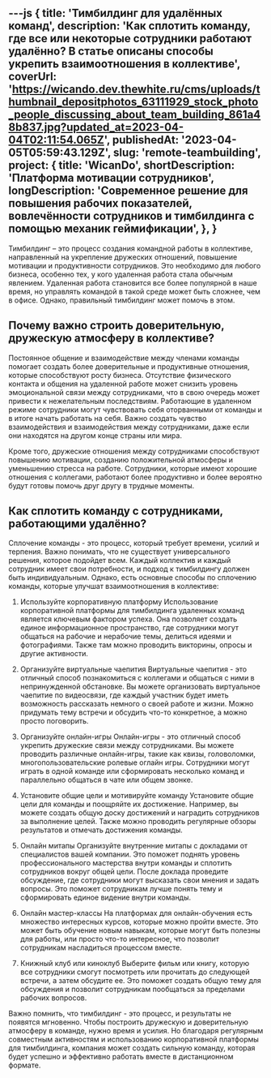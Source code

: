---js
{
    title: 'Тимбилдинг для удалённых команд',
    description: 'Как сплотить команду, где все или некоторые сотрудники работают удалённо? В статье описаны способы укрепить взаимоотношения в коллективе',
    coverUrl: 'https://wicando.dev.thewhite.ru/cms/uploads/thumbnail_depositphotos_63111929_stock_photo_people_discussing_about_team_building_861a48b837.jpg?updated_at=2023-04-04T02:11:54.065Z',
    publishedAt: '2023-04-05T05:59:43.129Z',
    slug: 'remote-teambuilding',
    project: {
            title: 'WicanDo',
            shortDescription: 'Платформа мотивации сотрудников',
            longDescription: 'Современное решение для повышения рабочих показателей, вовлечённости сотрудников и тимбилдинга с помощью механик геймификации',
        },
}
---
Тимбилдинг – это процесс создания командной работы в коллективе, направленный на укрепление дружеских отношений, повышение мотивации и продуктивности сотрудников. Это необходимо для любого бизнеса, особенно тех, у кого удаленная работа стала обычным явлением. Удаленная работа становится все более популярной в наше время, но управлять командой в такой среде может быть сложнее, чем в офисе. Однако, правильный тимбилдинг может помочь в этом.

## Почему важно строить доверительную, дружескую атмосферу в коллективе?

Постоянное общение и взаимодействие между членами команды помогает создать более доверительные и продуктивные отношения, которые способствуют росту бизнеса. Отсутствие физического контакта и общения на удаленной работе может снизить уровень эмоциональной связи между сотрудниками, что в свою очередь может привести к нежелательным последствиям. Работающие в удаленном режиме сотрудники могут чувствовать себя оторванными от команды и в итоге начать работать на себя. Важно создать чувство взаимодействия и взаимодействия между сотрудниками, даже если они находятся на другом конце страны или мира.

Кроме того, дружеские отношения между сотрудниками способствуют повышению мотивации, созданию положительной атмосферы и уменьшению стресса на работе. Сотрудники, которые имеют хорошие отношения с коллегами, работают более продуктивно и более вероятно будут готовы помочь друг другу в трудные моменты.

## Как сплотить команду с сотрудниками, работающими удалённо?

Сплочение команды - это процесс, который требует времени, усилий и терпения. Важно понимать, что не существует универсального решения, которое подойдет всем. Каждый коллектив и каждый сотрудник имеет свои потребности, и подход к тимбилдингу должен быть индивидуальным. Однако, есть основные способы по сплочению команды, которые улучшат взаимоотношения в коллективе:

1. Используйте корпоративную платформу
Использование корпоративной платформы для тимбилдинга удаленных команд является ключевым фактором успеха. Она позволяет создать единое информационное пространство, где сотрудники могут общаться на рабочие и нерабочие темы, делиться идеями и фотографиями. Также там можно проводить викторины, опросы и другие активности.

2. Организуйте виртуальные чаепития
Виртуальные чаепития - это отличный способ познакомиться с коллегами и общаться с ними в непринужденной обстановке. Вы можете организовать виртуальное чаепитие по видеосвязи, где каждый участник будет иметь возможность рассказать немного о своей работе и жизни. Можно придумать тему встречи и обсудить что-то конкретное, а можно просто поговорить.

3. Организуйте онлайн-игры
Онлайн-игры - это отличный способ укрепить дружеские связи между сотрудниками. Вы можете проводить различные онлайн-игры, такие как квизы, головоломки, многопользовательские ролевые оглайн игры. Сотрудники могут играть в одной команде или сформировать несколько команд и параллельно общаться в чате или общем звонке.

4. Установите общие цели и мотивируйте команду
Установите общие цели для команды и поощряйте их достижение. Например, вы можете создать общую доску достижений и наградить сотрудников за выполнение целей. Также можно проводить регулярные обзоры результатов и отмечать достижения команды.

5. Онлайн митапы
Организуйте внутренние митапы с докладами от специалистов вашей компании. Это поможет поднять уровень профессионального мастерства внутри команды и сплотить сотрудников вокруг общей цели. После доклада проведите обсуждение, где сотрудники могут высказать свои мнения и задать вопросы. Это поможет сотрудникам лучше понять тему и сформировать единое видение внутри команды.

6. Онлайн мастер-классы
На платформах для онлайн-обучения есть множество интересных курсов, которые можно пройти вместе. Это может быть обучение новым навыкам, которые могут быть полезны для работы, или просто что-то интересное, что позволит сотрудникам насладиться процессом вместе.

7. Книжный клуб или киноклуб
Выберите фильм или книгу, которую все сотрудники смогут посмотреть или прочитать до следующей встречи, а затем обсудите ее. Это поможет создать общую тему для обсуждения и позволит сотрудникам пообщаться за пределами рабочих вопросов.

Важно помнить, что тимбилдинг - это процесс, и результаты не появятся мгновенно. Чтобы построить дружескую и доверительную атмосферу в команде, нужно время и усилия. Но благодаря регулярным совместным активностям и использованию корпоративной платформы для тимбилдинга, компания может создать сильную команду, которая будет успешно и эффективно работать вместе в дистанционном формате.